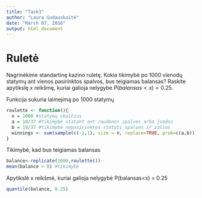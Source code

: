 ---
title: "Task3"
author: "Laura Gudauskaitė"
date: "March 07, 2016"
output: html_document
---
Ruletė
========================================================

Nagrinėkime standartinę kazino ruletę. Kokia tikimybė po $1000$ vienodų statymų ant vienos pasirinktos spalvos, bus teigiamas balansas? Raskite apytikslę $x$ reikšmę, kuriai galioja nelygybe $P(balansas<x) = 0.25$.

Funkcija sukuria laimejimą po 1000 statymų

```{r}
roulette <- function(){
  n = 1000 #statymų skaičius
  a = 18/37 #tikimybe statant ant raudonos spalvos arba juodos
  b = 19/37 #tikimybe nepasirinktos statyti spalvos ir zalios
  winnings <- sum(sample(c(-1,1), size = n, replace=TRUE, prob=c(a,b)))
}
```

Tikimybė, kad bus teigiamas balansas

```{r}
balance<-replicate(1000,roulette())
mean(balance > 0) #tikimybė
```

Apytikslė x reikšmė, kuriai galioja nelygybė P(balansas<x) = 0.25
```{r}
quantile(balance, 0.25)
```

